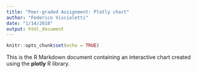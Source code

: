 ```yaml
---
title: "Peer-graded Assignment: Plotly chart"
author: "Federico Viscioletti"
date: "1/14/2018"
output: html_document
---
```


```r
knitr::opts_chunk$set(echo = TRUE)
```

This is the R Markdown document containing an interactive chart created using the **plotly** R library.

